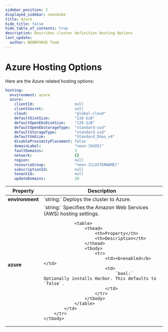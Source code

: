 ```yaml
---
sidebar_position: 2
displayed_sidebar: neonkube
title: Azure
hide_title: false
hide_table_of_contents: true
description: Describes cluster definition Hosting Options
last_update:
  author: NEONFORGE Team
---
```



# Azure Hosting Options

Here are the Azure related hosting options:

```yaml
hosting:
  environment: azure
  azure:
    clientId:                  null
    clientSecret:              null
    cloud:                     "global-cloud"
    defaultDiskSize:           "128 GiB"
    defaultOpenEbsDiskSize:    "128 GiB"
    defaultOpenEbstorageType:  "standard-ssd"
    defaultStorageType:        "standard-ssd"
    defaultVmSize:             "Standard_D4as_v4"
    disableProximityPlacement: false
    domainLabel:               "neon-[UUID]"
    faultDomains:              3
    network:                   {}
    region:                    null
    resourceGroup:             "neon-[CLUSTERNAME]"
    subscriptionId:            null
    tenantId:                  null
    updateDomains:             20
```

<table>
    <thead>
        <th>Property</th>
        <th>Description</th>
    </thead>
    <tbody>
        <tr>
            <td><b>environment</b></td>
            <td>
                `string:` Deploys the cluster to Azure.
            </td>
        </tr>
        <tr>
            <td><b>azure</b></td>
            <td>
                `string:` Specifies the Amazon Web Services (AWS) hosting settings.

                <table>
                    <thead>
                        <th>Property</th>
                        <th>Description</th>
                    </thead>
                    <tbody>
                        <tr>
                            <td><b>enabled</b></td>
                            <td>
                                `bool:` Optionally installs Harbor. This defaults to `false`.
                            </td>
                        </tr>
                    </tbody>
                </table>
            </td>
        </tr>
    </tbody>
</table>
